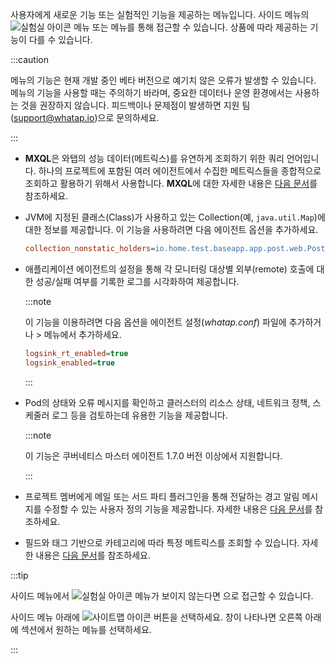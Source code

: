 사용자에게 새로운 기능 또는 실험적인 기능을 제공하는 메뉴입니다. 사이드 메뉴의 ![실험실 아이콘](/img/ic-laboratory.svg) <Cmdname sid="side_lab" className="uitext" /> 메뉴 또는 <Cmdname sid="sitemap" className="uitext" /> 메뉴를 통해 접근할 수 있습니다. 상품에 따라 제공하는 기능이 다를 수 있습니다.

:::caution

<Cmdname sid="side_lab" className="uitext" /> 메뉴의 기능은 현재 개발 중인 베타 버전으로 예기치 않은 오류가 발생할 수 있습니다. <Cmdname sid="side_lab" className="uitext" /> 메뉴의 기능을 사용할 때는 주의하기 바라며, 중요한 데이터나 운영 환경에서는 사용하는 것을 권장하지 않습니다. 피드백이나 문제점이 발생하면 지원 팀([support@whatap.io](mailto:support@whatap.io))으로 문의하세요.

:::

<Xclude product="npm">

* <Cmdname sid="side_tagFlex" className="uitext" />

  **MXQL**은 와탭의 성능 데이터(메트릭스)를 유연하게 조회하기 위한 쿼리 언어입니다. 하나의 프로젝트에 포함된 여러 에이전트에서 수집한 메트릭스들을 종합적으로 조회하고 활용하기 위해서 사용합니다. **MXQL**에 대한 자세한 내용은 [다음 문서](../mxql/mxql-overview)를 참조하세요.

</Xclude>

<InDoc product="java,php,python,golang,dotnet,nodejs">

* <Cmdname sid="side_collectionMap" className="uitext" />

  JVM에 지정된 클래스(Class)가 사용하고 있는 Collection(예, `java.util.Map`)에 대한 정보를 제공합니다. 이 기능을 사용하려면 다음 에이전트 옵션을 추가하세요.

  ```ini title="whatap.conf"
  collection_nonstatic_holders=io.home.test.baseapp.app.post.web.PostResource
  ```

</InDoc>

<InDoc product="java">

* <Cmdname sid="side_remoteAccessStatus" className="uitext" />

  애플리케이션 에이전트의 설정을 통해 각 모니터링 대상별 외부(remote) 호출에 대한 성공/실패 여부를 기록한 로그를 시각화하여 제공합니다.

  :::note

  이 기능을 이용하려면 다음 옵션을 에이전트 설정(*whatap.conf*) 파일에 추가하거나 <Cmdname sid="side_management" className="uitext" /> &gt; <Cmdname sid="side_agentSetting" className="uitext" /> 메뉴에서 추가하세요.

  ```ini title="whatap.conf"
  logsink_rt_enabled=true
  logsink_enabled=true
  ```

  :::

</InDoc>

<InDoc product="kubernetes">

* <Cmdname sid="side_pendingPod" className="uitext" />

  Pod의 상태와 오류 메시지를 확인하고 클러스터의 리소스 상태, 네트워크 정책, 스케줄러 로그 등을 검토하는데 유용한 기능을 제공합니다.

  :::note

  이 기능은 쿠버네티스 마스터 에이전트 1.7.0 버전 이상에서 지원합니다.

  :::

</InDoc>

<InDoc product="server,kubernetes,oracle,mssql,tibero,altibase,cubrid">

* <Cmdname sid="side_alertTemplate" className="uitext" />

  프로젝트 멤버에게 메일 또는 서드 파티 플러그인을 통해 전달하는 경고 알림 메시지를 수정할 수 있는 사용자 정의 기능을 제공합니다. 자세한 내용은 [다음 문서](set-notification-message)를 참조하세요.

</InDoc>

<InDoc product="browser,npm">

* <Cmdname sid="side_metricsSearch" className="uitext" />

  필드와 태그 기반으로 카테고리에 따라 특정 메트릭스를 조회할 수 있습니다. 자세한 내용은 [다음 문서](metrics-search)를 참조하세요.

</InDoc>


:::tip

사이드 메뉴에서 ![실험실 아이콘](/img/ic-laboratory.svg) <Cmdname sid="side_lab" className="uitext" /> 메뉴가 보이지 않는다면 <Cmdname sid="sitemap" className="uitext" />으로 접근할 수 있습니다.

<ImgLang img="main-ui-sitemap.png" desc="사이트맵" />

사이드 메뉴 아래에 ![사이트맵 아이콘](/img/ic-sitemap.svg) 버튼을 선택하세요. <Cmdname sid="sitemap" className="uitext" /> 창이 나타나면 오른쪽 아래에 <Cmdname sid="side_lab" className="uitext" /> 섹션에서 원하는 메뉴를 선택하세요.

:::
